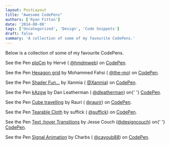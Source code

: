 ```yaml
---
layout: PostLayout
title: "Awesome CodePens"
authors: ['Ryan Fitton']
date: '2014-08-08'
tags: ['Uncategorized', 'Design', 'Code Snippets']
draft: false
summary: 'A collection of some of my favourite CodePens.'
---
```


<p>Below is a collection of some of my favourite CodePens.</p>
<p
  class="codepen"
  data-height="268"
  data-theme-id="0"
  data-slug-hash="pIqCm"
  data-default-tab="result"
>
  See the Pen <a href="http://codepen.io/hmdmweb/pen/pIqCm/">pIqCm</a> by Hervé (
  <a href="http://codepen.io/hmdmweb">@hmdmweb</a>) on <a href="http://codepen.io">CodePen</a>.
</p>
<p>
  <script src="//codepen.io/assets/embed/ei.js" async=""></script>
</p>
<p>
  See the Pen <a href="http://codepen.io/the-mo/pen/IEhbu/">Hexagon grid</a> by Mohammed Fahsi (
  <a href="http://codepen.io/the-mo">@the-mo</a>) on <a href="http://codepen.io">CodePen</a>.
</p>
<p>
  <script src="//codepen.io/assets/embed/ei.js" async=""></script>
</p>
<p
  class="codepen"
  data-height="268"
  data-theme-id="0"
  data-slug-hash="oqIip"
  data-default-tab="result"
>
  See the Pen <a href="http://codepen.io/Xanmia/pen/oqIip/">Shader Fun&#8230;</a> by Xanmia (
  <a href="http://codepen.io/Xanmia">@Xanmia</a>) on <a href="http://codepen.io">CodePen</a>.
</p>
<p>
  <script src="//codepen.io/assets/embed/ei.js" async=""></script>
</p>
<p>
  See the Pen <a href="http://codepen.io/dleatherman/pen/kAzgw/">kAzgw</a> by Dan Leatherman (
  <a href="http://codepen.io/dleatherman">@dleatherman</a>) on{' '}
  <a href="http://codepen.io">CodePen</a>.
</p>
<p>
  <script src="//codepen.io/assets/embed/ei.js" async=""></script>
</p>
<p
  class="codepen"
  data-height="268"
  data-theme-id="0"
  data-slug-hash="IAtie"
  data-default-tab="result"
>
  See the Pen <a href="http://codepen.io/raurir/pen/IAtie/">Cube travelling</a> by Rauri (
  <a href="http://codepen.io/raurir">@raurir</a>) on <a href="http://codepen.io">CodePen</a>.
</p>
<p>
  <script src="//codepen.io/assets/embed/ei.js" async=""></script>
</p>
<p>
  See the Pen <a href="http://codepen.io/suffick/pen/KrAwx/">Tearable Cloth</a> by suffick (
  <a href="http://codepen.io/suffick">@suffick</a>) on <a href="http://codepen.io">CodePen</a>.
</p>
<p>
  <script src="//codepen.io/assets/embed/ei.js" async=""></script>
</p>
<p
  class="codepen"
  data-height="268"
  data-theme-id="0"
  data-slug-hash="GeuIF"
  data-default-tab="result"
>
  See the Pen <a href="http://codepen.io/designcouch/pen/GeuIF/">Text :hover Transitions</a> by
  Jesse Couch (<a href="http://codepen.io/designcouch">@designcouch</a>) on{' '}
  <a href="http://codepen.io">CodePen</a>.
</p>
<p>
  <script src="//codepen.io/assets/embed/ei.js" async=""></script>
</p>
<p>
  See the Pen <a href="http://codepen.io/cayoub88/pen/DCemr/">Signal Animation</a> by Charbs (
  <a href="http://codepen.io/cayoub88">@cayoub88</a>) on <a href="http://codepen.io">CodePen</a>.
</p>
<p>
  <script src="//codepen.io/assets/embed/ei.js" async=""></script>
</p>
